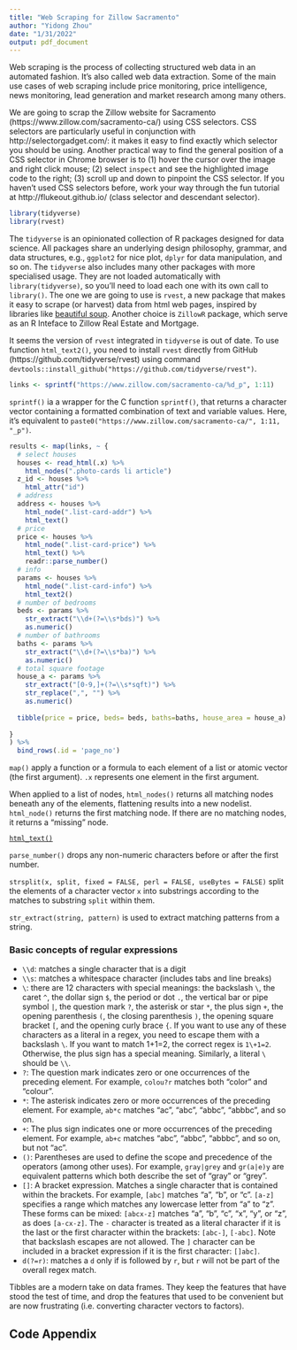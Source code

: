 ```yaml
---
title: "Web Scraping for Zillow Sacramento"
author: "Yidong Zhou"
date: "1/31/2022"
output: pdf_document
---
```


Web scraping is the process of collecting structured web data in an automated fashion. It's also called web data extraction. Some of the main use cases of web scraping include price monitoring, price intelligence, news monitoring, lead generation and market research among many others.

We are going to scrap the Zillow website for Sacramento (https://www.zillow.com/sacramento-ca/) using CSS selectors. CSS selectors are particularly useful in conjunction with http://selectorgadget.com/: it makes it easy to find exactly which selector you should be using. Another practical way to find the general position of a CSS selector in Chrome browser is to (1) hover the cursor over the image and right click mouse; (2) select `inspect` and see the highlighted image code to the right; (3) scroll up and down to pinpoint the CSS selector. If you haven't used CSS selectors before, work your way through the fun tutorial at http://flukeout.github.io/ (class selector and descendant selector). 

```r
library(tidyverse)
library(rvest)
```

The `tidyverse` is an opinionated collection of R packages designed for data science. All packages share an underlying design philosophy, grammar, and data structures, e.g., `ggplot2` for nice plot, `dplyr` for data manipulation, and so on. The `tidyverse` also includes many other packages with more specialised usage. They are not loaded automatically with `library(tidyverse)`, so you’ll need to load each one with its own call to `library()`. The one we are going to use is `rvest`, a new package that makes it easy to scrape (or harvest) data from html web pages, inspired by libraries like [beautiful soup](https://www.crummy.com/software/BeautifulSoup/). Another choice is `ZillowR` package, which serve as an R Inteface to Zillow Real Estate and Mortgage.

It seems the version of `rvest` integrated in `tidyverse` is out of date. To use function `html_text2()`, you need to install `rvest` directly from GitHub (https://github.com/tidyverse/rvest) using command `devtools::install_github("https://github.com/tidyverse/rvest")`.

```r
links <- sprintf("https://www.zillow.com/sacramento-ca/%d_p", 1:11)
```

`sprintf()` ia a wrapper for the C function `sprintf()`, that returns a character vector containing a formatted combination of text and variable values. Here, it's equivalent to `paste0("https://www.zillow.com/sacramento-ca/", 1:11, "_p")`.

```r
results <- map(links, ~ {
  # select houses
  houses <- read_html(.x) %>%
    html_nodes(".photo-cards li article")
  z_id <- houses %>%
    html_attr("id")
  # address 
  address <- houses %>%
    html_node(".list-card-addr") %>%
    html_text()
  # price
  price <- houses %>%
    html_node(".list-card-price") %>%
    html_text() %>%
    readr::parse_number()
  # info
  params <- houses %>%
    html_node(".list-card-info") %>%
    html_text2()
  # number of bedrooms
  beds <- params %>%
    str_extract("\\d+(?=\\s*bds)") %>%
    as.numeric()
  # number of bathrooms
  baths <- params %>%
    str_extract("\\d+(?=\\s*ba)") %>%
    as.numeric()
  # total square footage
  house_a <- params %>%
    str_extract("[0-9,]+(?=\\s*sqft)") %>%
    str_replace(",", "") %>%
    as.numeric()
 
  tibble(price = price, beds= beds, baths=baths, house_area = house_a)
 
}
) %>% 
  bind_rows(.id = 'page_no')
```

`map()` apply a function or a formula to each element of a list or atomic vector (the first argument). `.x` represents one element in the first argument.

When applied to a list of nodes, `html_nodes()` returns all matching nodes beneath any of the elements, flattening results into a new nodelist. `html_node()` returns the first matching node. If there are no matching nodes, it returns a "missing" node.

[`html_text()`](https://rvest.tidyverse.org/reference/html_text.html)

`parse_number()` drops any non-numeric characters before or after the first number.

`strsplit(x, split, fixed = FALSE, perl = FALSE, useBytes = FALSE)` split the elements of a character vector `x` into substrings according to the matches to substring `split` within them.

`str_extract(string, pattern)` is used to extract matching patterns from a string.

### Basic concepts of regular expressions

- `\\d`: matches a single character that is a digit
- `\\s`: matches a whitespace character (includes tabs and line breaks)
- `\`: there are 12 characters with special meanings: the backslash `\`, the caret `^`, the dollar sign `$`, the period or dot `.`, the vertical bar or pipe symbol `|`, the question mark `?`, the asterisk or star `*`, the plus sign `+`, the opening parenthesis `(`, the closing parenthesis `)`, the opening square bracket `[`, and the opening curly brace `{`. If you want to use any of these characters as a literal in a regex, you need to escape them with a backslash `\`. If you want to match 1+1=2, the correct regex is `1\+1=2`. Otherwise, the plus sign has a special meaning. Similarly, a literal `\` should be `\\`.
- `?`: The question mark indicates zero or one occurrences of the preceding element. For example, `colou?r` matches both "color" and "colour".
- `*`: The asterisk indicates zero or more occurrences of the preceding element. For example, `ab*c` matches "ac", "abc", "abbc", "abbbc", and so on.
- `+`: The plus sign indicates one or more occurrences of the preceding element. For example, `ab+c` matches "abc", "abbc", "abbbc", and so on, but not "ac".
- `()`: Parentheses are used to define the scope and precedence of the operators (among other uses). For example, `gray|grey` and `gr(a|e)y` are equivalent patterns which both describe the set of "gray" or "grey".
- `[]`: A bracket expression. Matches a single character that is contained within the brackets. For example, `[abc]` matches "a", "b", or "c". `[a-z]` specifies a range which matches any lowercase letter from "a" to "z". These forms can be mixed: `[abcx-z]` matches "a", "b", "c", "x", "y", or "z", as does `[a-cx-z]`. The `-` character is treated as a literal character if it is the last or the first character within the brackets: `[abc-]`, `[-abc]`. Note that backslash escapes are not allowed. The `]` character can be included in a bracket expression if it is the first character: `[]abc]`.
- `d(?=r)`: matches a `d` only if is followed by `r`, but `r` will not be part of the overall regex match.

Tibbles are a modern take on data frames. They keep the features that have stood the test of time, and drop the features that used to be convenient but are now frustrating (i.e. converting character vectors to factors).

## Code Appendix
```r
```